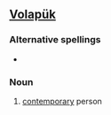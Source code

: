 ==[[Volapük]]==

===Alternative spellings===
*{{l|vo|bayldotakompenan}}

===Noun===
{{infl|vo|noun}}

# [[contemporary]] person
